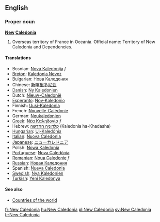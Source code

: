 ==English==

===Proper noun===
'''[[New]] [[Caledonia]]'''

# Overseas territory of France in Oceania. Official name: Territory of New Caledonia and Dependencies.

====Translations====
*Bosnian: [[Nova Kaledonija]] ''f''
*[[Breton]]: [[Kaledonia Nevez]]
*Bulgarian: [[Нова Каледония]]
*Chinese: [[新喀里多尼亚]]
*[[Danish]]: [[Ny Kaledonien]]
*Dutch: [[Nieuw-Caledonië]]
*[[Esperanto]]: [[Nov-Kaledonio]]
*Finnish: [[Uusi-Kaledonia]]
*French: [[Nouvelle-Calédonie]]
*German: [[Neukaledonien]]
*[[Greek]]: [[Νέα Καληδονία]] ''f''
*Hebrew: [[קלדוניה החדשה]] (Kaledonia ha-Khadasha)
*[[Hungarian]]: [[Új-Kaledónia]]
*[[Italian]]: [[Nuova Caledonia]]
*[[Japanese]]: [[ニューカレドニア]]
*Polish: [[Nowa Kaledonia]]
*[[Portuguese]]: [[Nova Caledónia]]
*[[Romanian]]: [[Noua Caledonie]] ''f''
*[[Russian]]: [[Новая Каледония]]
*Spanish: [[Nueva Caledonia]]
*[[Swedish]]: [[Nya Kaledonien]]
*[[Turkish]]: [[Yeni Kaledonya]]

====See also====
*[[Countries of the world]]

[[fr:New Caledonia]]
[[hu:New Caledonia]]
[[pl:New Caledonia]]
[[sv:New Caledonia]]
[[tr:New Caledonia]]